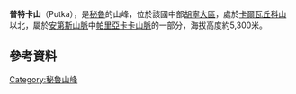 {{Coord|11|49|46|S|76|2|47|W|display=title}}

'''普特卡山'''（Putka），是[[秘魯|秘魯]]的山峰，位於該國中部[[胡寧大區|胡寧大區]]，處於[[卡爾瓦丘科山|卡爾瓦丘科山]]以北，屬於[[安第斯山脈|安第斯山脈]]中[[帕里亞卡卡山脈|帕里亞卡卡山脈]]的一部分，海拔高度約5,300米。
 
==參考資料==
{{reflist}}

{{Peru-geo-stub}}
[[Category:秘魯山峰|Category:秘魯山峰]]